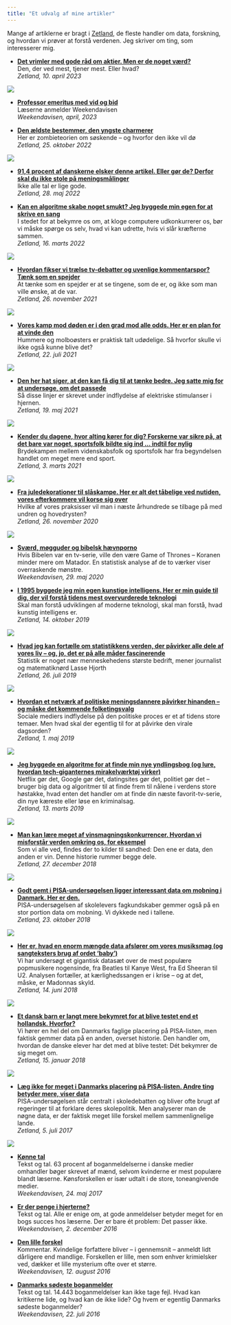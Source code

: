 ```yaml
---
title: "Et udvalg af mine artikler"
---
```


Mange af artiklerne er bragt i [Zetland](https://wwww.zetland.dk), de fleste handler om data, forskning, og hvordan vi prøver at forstå verdenen. Jeg skriver om ting, som interesserer mig.

-   [**Det vrimler med gode råd om aktier. Men er de noget værd?**](https://www.zetland.dk/historie/se6DXpjw-meAVKN05-0aa25)\
    Den, der ved mest, tjener mest. Eller hvad?\
    *Zetland, 10. april 2023*

::: column-margin
![](images/aktier.png)
:::

-   [**Professor emeritus med vid og bid**](https://abonnement.weekendavisen.dk/laesernes-avis/lasse-hjorth-madsen/)\
    Læserne anmelder Weekendavisen\
    *Weekendavisen, april, 2023*

-   [**Den ældste bestemmer, den yngste charmerer**](https://www.zetland.dk/historie/sevgQApm-meAVKN05-50aae)\
    Her er zombieteorien om søskende -- og hvorfor den ikke vil dø\
    *Zetland, 25. oktober 2022*

::: column-margin
![](images/søskende.png)
:::

-   [**91,4 procent af danskerne elsker denne artikel. Eller gør de? Derfor skal du ikke stole på meningsmålinger**](https://www.zetland.dk/historie/sO0VAdZr-meAVKN05-66f35)\
    Ikke alle tal er lige gode.\
    *Zetland, 28. maj 2022*

-   [**Kan en algoritme skabe noget smukt? Jeg byggede min egen for at skrive en sang**](https://www.zetland.dk/historie/s8YxgrB9-meAVKN05-fbca6)\
    I stedet for at bekymre os om, at kloge computere udkonkurrerer os, bør vi måske spørge os selv, hvad vi kan udrette, hvis vi slår kræfterne sammen.\
    *Zetland, 16. marts 2022*

::: column-margin
![](images/salmealgo.png)
:::

-   [**Hvordan fikser vi trælse tv-debatter og uvenlige kommentarspor? Tænk som en spejder**](https://www.zetland.dk/historie/s81E6rGw-meAVKN05-b032c)\
    At tænke som en spejder er at se tingene, som de er, og ikke som man ville ønske, at de var.\
    *Zetland, 26. november 2021*

::: column-margin
![](images/scoutmindset.png)
:::

-   [**Vores kamp mod døden er i den grad mod alle odds. Her er en plan for at vinde den**](https://www.zetland.dk/historie/sejvZrXp-meAVKN05-e8c31)\
    Hummere og molboøsters er praktisk talt udødelige. Så hvorfor skulle vi ikke også kunne blive det?\
    *Zetland, 22. juli 2021*

::: column-margin
![](images/døden.png)
:::

-   [**Den her hat siger, at den kan få dig til at tænke bedre. Jeg satte mig for at undersøge, om det passede**](https://www.zetland.dk/historie/sOXVPwd9-meAVKN05-c8510)\
    Så disse linjer er skrevet under indflydelse af elektriske stimulanser i hjernen.\
    *Zetland, 19. maj 2021*

::: column-margin
![](images/tænkehat.png)
:::

-   [**Kender du dagene, hvor alting kører for dig? Forskerne var sikre på, at det bare var noget, sportsfolk bildte sig ind ... indtil for nylig**](https://www.zetland.dk/historie/s8qDllr9-meAVKN05-d047f)\
    Brydekampen mellem videnskabsfolk og sportsfolk har fra begyndelsen handlet om meget mere end sport.\
    *Zetland, 3. marts 2021*

::: column-margin
![](images/hothand.png)
:::

-   [**Fra juledekorationer til slåskampe. Her er alt det tåbelige ved nutiden, vores efterkommere vil korse sig over**](https://www.zetland.dk/historie/segJ3ql7-meAVKN05-71c33)\
    Hvilke af vores praksisser vil man i næste århundrede se tilbage på med undren og hovedrysten?\
    *Zetland, 26. november 2020*

::: column-margin
![](images/dummeting.png)
:::
    
-   [**Sværd, møgguder og bibelsk hævnporno**](pdf/Weekendavisen_2020-05-29.pdf)\
    Hvis Bibelen var en tv-serie, ville den være Game of Thrones – Koranen minder mere om Matador. En statistisk analyse af de to værker viser overraskende mønstre.\
    *Weekendavisen, 29. maj 2020*    

-   [**I 1995 byggede jeg min egen kunstige intelligens. Her er min guide til dig, der vil forstå tidens mest overvurderede teknologi**](https://www.zetland.dk/historie/seWEn09v-meAVKN05-6052d)\
    Skal man forstå udviklingen af moderne teknologi, skal man forstå, hvad kunstig intelligens er.\
    *Zetland, 14. oktober 2019*

::: column-margin
![](images/ai.png)
:::

-   [**Hvad jeg kan fortælle om statistikkens verden, der påvirker alle dele af vores liv -- og, jo, det er på alle måder fascinerende**](https://www.zetland.dk/historie/s8l4qBqE-meAVKN05-5b48a)\
    Statistik er noget nær menneskehedens største bedrift, mener journalist og matematiknørd Lasse Hjorth\
    *Zetland, 26. juli 2019*

::: column-margin
![](images/statistik.png)
:::

-   [**Hvordan et netværk af politiske meningsdannere påvirker hinanden -- og måske det kommende folketingsvalg**](https://www.zetland.dk/historie/sop1WxdA-meAVKN05-06c81)\
    Sociale mediers indflydelse på den politiske proces er et af tidens store temaer. Men hvad skal der egentlig til for at påvirke den virale dagsorden?\
    *Zetland, 1. maj 2019*

::: column-margin
![](images/netværk.png)
:::

-   [**Jeg byggede en algoritme for at finde min nye yndlingsbog (og lure, hvordan tech-giganternes mirakelværktøj virker)**](https://www.zetland.dk/historie/s8DP49v6-meAVKN05-a8c6c)\
    Netflix gør det, Google gør det, datingsites gør det, politiet gør det -- bruger big data og algoritmer til at finde frem til nålene i verdens store høstakke, hvad enten det handler om at finde din næste favorit-tv-serie, din nye kæreste eller løse en kriminalsag.\
    *Zetland, 13. marts 2019*

::: column-margin
![](images/recommender.png)
:::

-   [**Man kan lære meget af vinsmagningskonkurrencer. Hvordan vi misforstår verden omkring os, for eksempel**](https://www.zetland.dk/historie/sejvx1j6-meAVKN05-af1f8)\
    Som vi alle ved, findes der to kilder til sandhed: Den ene er data, den anden er vin. Denne historie rummer begge dele.\
    *Zetland, 27. december 2018*

::: column-margin
![](images/vin.png)
:::

-   [**Godt gemt i PISA-undersøgelsen ligger interessant data om mobning i Danmark. Her er den.**](https://www.zetland.dk/historie/seWEgZJy-meAVKN05-1da6b)\
    PISA-undersøgelsen af skolelevers fagkundskaber gemmer også på en stor portion data om mobning. Vi dykkede ned i tallene.\
    *Zetland, 23. oktober 2018*

::: column-margin
![](images/mobning.png)
:::

-   [**Her er, hvad en enorm mængde data afslører om vores musiksmag (og sangteksters brug af ordet 'baby')**](https://www.zetland.dk/historie/soBPkDxW-meAVKN05-d4c36)\
    Vi har undersøgt et gigantisk datasæt over de mest populære popmusikere nogensinde, fra Beatles til Kanye West, fra Ed Sheeran til U2. Analysen fortæller, at kærlighedssangen er i krise -- og at det, måske, er Madonnas skyld.\
    *Zetland, 14. juni 2018*

::: column-margin
![](images/popmusik.png)
:::

-   [**Et dansk barn er langt mere bekymret for at blive testet end et hollandsk. Hvorfor?**](https://www.zetland.dk/historie/soV73qJJ-meAVKN05-105ee)\
    Vi hører en hel del om Danmarks faglige placering på PISA-listen, men faktisk gemmer data på en anden, overset historie. Den handler om, hvordan de danske elever har det med at blive testet: Dét bekymrer de sig meget om.\
    *Zetland, 15. januar 2018*

::: column-margin
![](images/testbekymring.png)
:::

-   [**Læg ikke for meget i Danmarks placering på PISA-listen. Andre ting betyder mere, viser data**](https://www.zetland.dk/historie/sOXVQ5rb-meAVKN05-6ef93)\
    PISA-undersøgelsen står centralt i skoledebatten og bliver ofte brugt af regeringer til at forklare deres skolepolitik. Men analyserer man de nøgne data, er der faktisk meget lille forskel mellem sammenlignelige lande.\
    *Zetland, 5. juli 2017*

::: column-margin
![](images/pisaplacering.png)
:::

-   [**Kønne tal**](pdf/Weekendavisen_2017_05_24.pdf)\
    Tekst og tal. 63 procent af boganmeldelserne i danske medier omhandler bøger skrevet af mænd, selvom kvinderne er mest populære blandt læserne. Kønsforskellen er især udtalt i de store, toneangivende medier.\
    *Weekendavisen, 24. maj 2017*

-   [**Er der penge i hjerterne?**](pdf/Weekendavisen_2016-12-02.pdf)\
    Tekst og tal. Alle er enige om, at gode anmeldelser betyder meget for en bogs succes hos læserne. Der er bare ét problem: Det passer ikke.\
    *Weekendavisen, 2. december 2016*

-   [**Den lille forskel**](pdf/Weekendavisen_2016_08_12.pdf)\
Kommentar. Kvindelige forfattere bliver – i gennemsnit – anmeldt lidt dårligere end mandlige. Forskellen er lille, men som enhver krimielsker ved, dækker et lille mysterium ofte over et større.\
    *Weekendavisen, 12. august 2016*

-   [**Danmarks sødeste boganmelder**](pdf/Weekendavisen_2016_07_22.pdf)\
Tekst og tal. 14.443 boganmeldelser kan ikke tage fejl. Hvad kan kritikerne lide, og hvad kan de ikke lide? Og hvem er egentlig Danmarks sødeste boganmelder?\
    *Weekendavisen, 22. juli 2016*